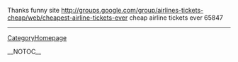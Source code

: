 Thanks funny site http://groups.google.com/group/airlines-tickets-cheap/web/cheapest-airline-tickets-ever cheap airline tickets ever  65847
----
[[CategoryHomepage]]

__NOTOC__